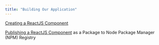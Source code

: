 ```yaml
---
title: "Building Our Application"
---
```


[Creating a ReactJS Component](creating-a-reactjs-component.qmd)

[Publishing a ReactJS Component](building-our-application/publishing-a-reactjs-component.qmd) as a Package to Node Package Manager (NPM) Registry

